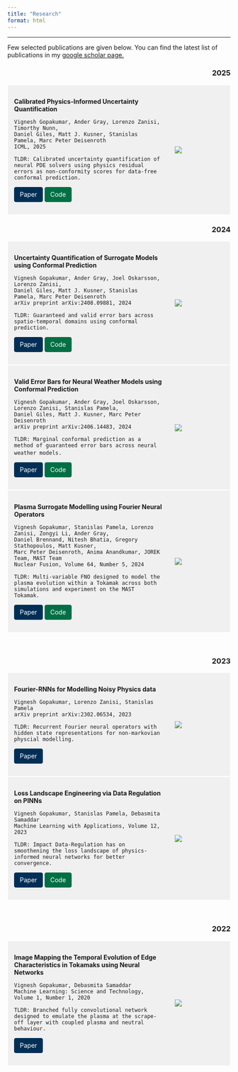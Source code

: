 ```yaml
---
title: "Research"
format: html
---
```

<style>
.btn {
  display: inline-block;
  padding: 6px 12px;
  margin-bottom: 0;
  font-size: 14px;
  font-weight: 400;
  line-height: 1.42857143;
  text-align: center;
  white-space: nowrap;
  vertical-align: middle;
  cursor: pointer;
  border: 1px solid transparent;
  border-radius: 4px;
  text-decoration: none;
}
.btn-paper {
  color: #fff;
  background-color: #002F56;
  border-color:  #002F56;
}
.btn-code {
  color: #fff;
  background-color: #006F45;
  border-color: #006F45;
}
.btn-presentation {
  color: #fff;
  background-color: #FCD12A;
  border-color: #FCD12A;
}

</style>


***

Few selected publications are given below. You can find the latest list of publications in my [google scholar page.](https://scholar.google.com/citations?user=NQtqemwAAAAJ&hl=en)

<div style="text-align: right;">
### 2025
</div>

::: {style="border: 1px solid white; padding: 1em; background-color: #f0f0f0; display: flex; align-items: center; gap: 2em;"}
::: {style="flex: 3;"}

**Calibrated Physics-Informed Uncertainty Quantification**

    Vignesh Gopakumar, Ander Gray, Lorenzo Zanisi, Timorthy Nunn,
    Daniel Giles, Matt J. Kusner, Stanislas Pamela, Marc Peter Deisenroth
    ICML, 2025
  `TLDR: Calibrated uncertainty quantification of neural PDE solvers using physics residual errors as non-conformity scores for data-free conformal prediction.` \

[<span class="btn btn-paper">Paper</span>](https://openreview.net/pdf?id=Z2uLBBck2X) [<span class="btn btn-code">Code</span>](https://github.com/gitvicky/CP-PRE)
:::
::: {style="flex: 1; max-width: 200px;"}
![](Images/jorek_pre.png){.lightbox style="cursor: pointer;"}
:::
:::


<div style="text-align: right;">
### 2024
</div>

::: {style="border: 1px solid white; padding: 1em; background-color: #f0f0f0; display: flex; align-items: center; gap: 2em;"}
::: {style="flex: 3;"}

**Uncertainty Quantification of Surrogate Models using Conformal Prediction**

    Vignesh Gopakumar, Ander Gray, Joel Oskarsson, Lorenzo Zanisi,
    Daniel Giles, Matt J. Kusner, Stanislas Pamela, Marc Peter Deisenroth
    arXiv preprint arXiv:2408.09881, 2024
  `TLDR: Guaranteed and valid error bars across spatio-temporal domains using conformal prediction.` \

[<span class="btn btn-paper">Paper</span>](https://arxiv.org/abs/2408.09881) [<span class="btn btn-code">Code</span>](https://github.com/gitvicky/Spatio-Temporal-CP)
:::
::: {style="flex: 1; max-width: 200px;"}
![](Images/heatmap_cp.png){.lightbox style="cursor: pointer;"}
:::
:::

::: {style="border: 1px solid white; padding: 1em; background-color: #f0f0f0; display: flex; align-items: center; gap: 2em;"}
::: {style="flex: 3;"}
  **Valid Error Bars for Neural Weather Models using Conformal Prediction**

    Vignesh Gopakumar, Ander Gray, Joel Oskarsson, Lorenzo Zanisi, Stanislas Pamela, 
    Daniel Giles, Matt J. Kusner, Marc Peter Deisenroth
    arXiv preprint arXiv:2406.14483, 2024
  `TLDR: Marginal conformal prediction as a method of guaranteed error bars across neural weather models.` \ 

[<span class="btn btn-paper">Paper</span>](https://arxiv.org/abs/2406.14483) [<span class="btn btn-code">Code</span>](https://github.com/gitvicky/neural-lam-CP)
:::
::: {style="flex: 1; max-width: 200px;"}
![](Images/weather_cp.png){.lightbox style="cursor: pointer;"}
:::
:::

::: {style="border: 1px solid white; padding: 1em; background-color: #f0f0f0; display: flex; align-items: center; gap: 2em;"}
::: {style="flex: 3;"}
**Plasma Surrogate Modelling using Fourier Neural Operators**

    Vignesh Gopakumar, Stanislas Pamela, Lorenzo Zanisi, Zongyi Li, Ander Gray, 
    Daniel Brennand, Nitesh Bhatia, Gregory Stathopoulos, Matt Kusner, 
    Marc Peter Deisenroth, Anima Anandkumar, JOREK Team, MAST Team
    Nuclear Fusion, Volume 64, Number 5, 2024
  `TLDR: Multi-variable FNO designed to model the plasma evolution within a Tokamak across both simulations and experiment on the MAST Tokamak.` \

[<span class="btn btn-paper">Paper</span>](https://iopscience.iop.org/article/10.1088/1741-4326/ad313a/meta) [<span class="btn btn-code">Code</span>](https://github.com/Plasma-FNO)
:::

::: {style="flex: 1; max-width: 200px;"}
![](Images/fno_plasma.png){.lightbox style="cursor: pointer;"}
:::
:::

<br>


<div style="text-align: right;">
### 2023
</div>


::: {style="border: 1px solid white; padding: 1em; background-color: #f0f0f0; display: flex; align-items: center; gap: 2em;"}
::: {style="flex: 3;"}
**Fourier-RNNs for Modelling Noisy Physics data**

    Vignesh Gopakumar, Lorenzo Zanisi, Stanislas Pamela
    arXiv preprint arXiv:2302.06534, 2023
  `TLDR: Recurrent Fourier neural operators with hidden state representations for non-markovian physcial modelling.` \

[<span class="btn btn-paper">Paper</span>](https://arxiv.org/abs/2302.06534)
:::

::: {style="flex: 1; max-width: 200px;"}
![](Images/F_RNNs.png){.lightbox style="cursor: pointer;"}
:::

:::


::: {style="border: 1px solid white; padding: 1em; background-color: #f0f0f0; display: flex; align-items: center; gap: 2em;"}
::: {style="flex: 3;"}
**Loss Landscape Engineering via Data Regulation on PINNs**

    Vignesh Gopakumar, Stanislas Pamela, Debasmita Samaddar
    Machine Learning with Applications, Volume 12, 2023
  `TLDR: Impact Data-Regulation has on smoothening the loss landscape of physics-informed neural networks for better convergence.` 

[<span class="btn btn-paper">Paper</span>](https://www.sciencedirect.com/science/article/pii/S2666827023000178) [<span class="btn btn-code">Code</span>](https://github.com/gitvicky/Loss_Landscape_PINNs)

:::

::: {style="flex: 1; max-width: 200px;"}
![](Images/loss_landscape.png){.lightbox style="cursor: pointer;"}
:::
:::


<br>


<div style="text-align: right;">
### 2022
</div>

::: {style="border: 1px solid white; padding: 1em; background-color: #f0f0f0; display: flex; align-items: center; gap: 2em;"}
::: {style="flex: 3;"}
**Image Mapping the Temporal Evolution of Edge Characteristics in Tokamaks using Neural Networks**

    Vignesh Gopakumar, Debasmita Samaddar
    Machine Learning: Science and Technology, Volume 1, Number 1, 2020
  `TLDR: Branched fully convolutional network designed to emulate the plasma at the scrape-off layer with coupled plasma and neutral behaviour.` \

[<span class="btn btn-paper">Paper</span>](https://iopscience.iop.org/article/10.1088/2632-2153/ab5639/meta) 
:::

::: {style="flex: 1; max-width: 200px;"}
![](Images/solps_cnn.png){.lightbox style="cursor: pointer;"}
:::
:::

<br>
